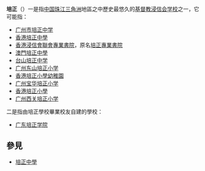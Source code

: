 '''培正'''（{{lang-en|Pui Ching}}）一是指[[中国|中国]][[珠江三角洲|珠江三角洲]]地區之中歷史最悠久的[[基督教|基督教]][[浸信会|浸信会]][[学校|学校]]之一，它可能指：

* [[广州市培正中学|广州市培正中学]]
* [[香港培正中學|香港培正中學]]
* [[香港浸信會聯會專業書院|香港浸信會聯會專業書院]]，原名[[培正專業書院|培正專業書院]]
* [[澳門培正中學|澳門培正中學]]
* [[台山培正中学|台山培正中学]]
* [[广州东山培正小学|广州东山培正小学]]
* [[香港培正小學幼稚園|香港培正小學幼稚園]]
* [[广州宝华培正小学|广州宝华培正小学]]
* [[香港培正小學|香港培正小學]]
* [[广州西关培正小学|广州西关培正小学]]

二是指由培正學校畢業校友自建的學校：
* [[广东培正学院|广东培正学院]]

==參見==
*[[培正中學|培正中學]]
{{disambig|Cat=二字教育機構消歧義|P}}
